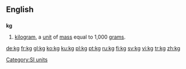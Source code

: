 {{see|KG}}
==English==

==={{abbreviation}}===
'''kg'''

# [[kilogram]], a [[unit]] of [[mass]] equal to 1,000 [[gram]]s.

[[Category:SI units]]

[[de:kg]]
[[fr:kg]]
[[gl:kg]]
[[ko:kg]]
[[ku:kg]]
[[pl:kg]]
[[pt:kg]]
[[ru:kg]]
[[fi:kg]]
[[sv:kg]]
[[vi:kg]]
[[tr:kg]]
[[zh:kg]]